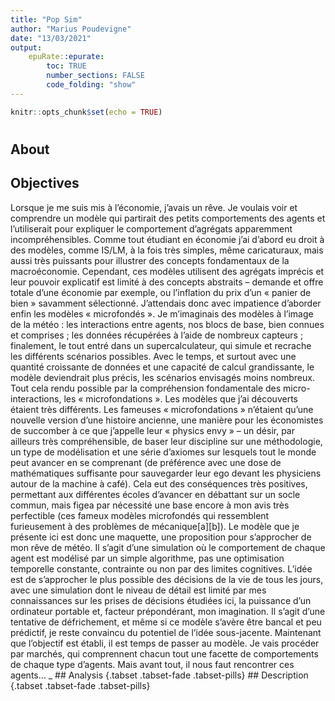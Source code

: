 ```yaml
---
title: "Pop Sim"
author: "Marius Poudevigne"
date: "13/03/2021"
output: 
    epuRate::epurate:
        toc: TRUE
        number_sections: FALSE
        code_folding: "show"
---
```


```r
knitr::opts_chunk$set(echo = TRUE)
```
# {.tabset .tabset-fade .tabset-pills}

## About

## Objectives {.tabset .tabset-fade .tabset-pills}

Lorsque je me suis mis à l’économie, j’avais un rêve. Je voulais voir et comprendre un modèle qui partirait des petits comportements des agents et l’utiliserait pour expliquer le comportement d’agrégats apparemment incompréhensibles. Comme tout étudiant en économie j’ai d’abord eu droit à des modèles, comme IS/LM, à la fois très simples, même caricaturaux, mais aussi très puissants pour illustrer des concepts fondamentaux de la macroéconomie. Cependant, ces modèles utilisent des agrégats imprécis et leur pouvoir explicatif est limité à des concepts abstraits – demande et offre totale d’une économie par exemple, ou l’inflation du prix d’un « panier de bien » savamment sélectionné.
J’attendais donc avec impatience d’aborder enfin les modèles « microfondés ». Je m’imaginais des modèles à l’image de la météo : les interactions entre agents, nos blocs de base, bien connues et comprises ; les données récupérées à l’aide de nombreux capteurs ; finalement, le tout entré dans un supercalculateur, qui simule et recrache les différents scénarios possibles. Avec le temps, et surtout avec une quantité croissante de données et une capacité de calcul grandissante, le modèle deviendrait plus précis, les scénarios envisagés moins nombreux. Tout cela rendu possible par la compréhension fondamentale des micro-interactions, les « microfondations ».
Les modèles que j’ai découverts étaient très différents. Les fameuses « microfondations » n’étaient qu’une nouvelle version d’une histoire ancienne, une manière pour les économistes de succomber à ce que j’appelle leur « physics envy » – un désir, par ailleurs très compréhensible, de baser leur discipline sur une méthodologie, un type de modélisation et une série d’axiomes sur lesquels tout le monde peut avancer en se comprenant (de préférence avec une dose de mathématiques suffisante pour sauvegarder leur ego devant les physiciens autour de la machine à café). Cela eut des conséquences très positives, permettant aux différentes écoles d’avancer en débattant sur un socle commun, mais figea par nécessité une base encore à mon avis très perfectible (ces fameux modèles microfondés qui ressemblent furieusement à des problèmes de mécanique[a][b]).
Le modèle que je présente ici est donc une maquette, une proposition pour s’approcher de mon rêve de météo. Il s’agit d’une simulation où le comportement de chaque agent est modélisé par un simple algorithme, pas une optimisation temporelle constante, contrainte ou non par des limites cognitives. L’idée est de s’approcher le plus possible des décisions de la vie de tous les jours, avec une simulation dont le niveau de détail est limité par mes connaissances sur les prises de décisions étudiées ici, la puissance d’un ordinateur portable et, facteur prépondérant, mon imagination. Il s’agit d’une tentative de défrichement, et même si ce modèle s’avère être bancal et peu prédictif, je reste convaincu du potentiel de l’idée sous-jacente.
Maintenant que l’objectif est établi, il est temps de passer au modèle. Je vais procéder par marchés, qui comprennent chacun tout une facette de comportements de chaque type d’agents. Mais avant tout, il nous faut rencontrer ces agents…
_
## Analysis {.tabset .tabset-fade .tabset-pills}
## Description {.tabset .tabset-fade .tabset-pills}
